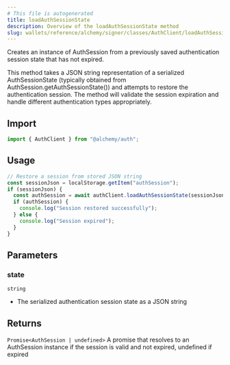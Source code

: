 ```yaml
---
# This file is autogenerated
title: loadAuthSessionState
description: Overview of the loadAuthSessionState method
slug: wallets/reference/alchemy/signer/classes/AuthClient/loadAuthSessionState
---
```


Creates an instance of AuthSession from a previously saved authentication session state that has not expired.

This method takes a JSON string representation of a serialized AuthSessionState (typically obtained
from AuthSession.getAuthSessionState()) and attempts to restore the authentication session.
The method will validate the session expiration and handle different authentication types appropriately.

## Import

```ts
import { AuthClient } from "@alchemy/auth";
```

## Usage

```ts twoslash
// Restore a session from stored JSON string
const sessionJson = localStorage.getItem("authSession");
if (sessionJson) {
  const authSession = await authClient.loadAuthSessionState(sessionJson);
  if (authSession) {
    console.log("Session restored successfully");
  } else {
    console.log("Session expired");
  }
}
```

## Parameters

### state

`string`

- The serialized authentication session state as a JSON string

## Returns

`Promise<AuthSession | undefined>`
A promise that resolves to an AuthSession instance if the session is valid and not expired, undefined if expired
